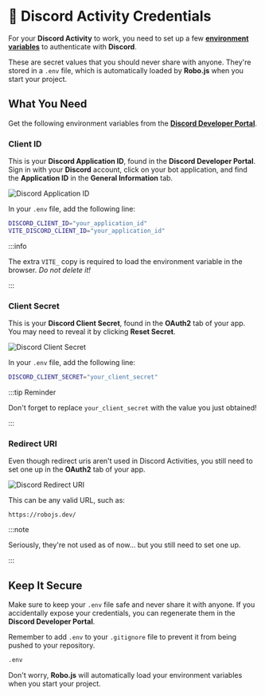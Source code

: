 
# 🔑 Discord Activity Credentials

For your **Discord Activity** to work, you need to set up a few **[environment variables](/core/env)** to authenticate with **Discord**.

These are secret values that you should never share with anyone. They're stored in a `.env` file, which is automatically loaded by **Robo.js** when you start your project.

## What You Need

Get the following environment variables from the **[Discord Developer Portal](https://discord.com/developers/applications)**.

<CardContainer>
	<Card
		title="🔗 Discord Developer Portal"
		description="Get your Discord Activity credentials here."
		href="https://discord.com/developers/applications"
	/>
</CardContainer>

### Client ID

This is your **Discord Application ID**, found in the **Discord Developer Portal**. Sign in with your **Discord** account, click on your bot application, and find the **Application ID** in the **General Information** tab.

![Discord Application ID](/img/discord-client-id.png)

In your `.env` file, add the following line:

```bash title=".env"
DISCORD_CLIENT_ID="your_application_id"
VITE_DISCORD_CLIENT_ID="your_application_id"
```

:::info

The extra `VITE_` copy is required to load the environment variable in the browser. _Do not delete it!_

:::

### Client Secret

This is your **Discord Client Secret**, found in the **OAuth2** tab of your app. You may need to reveal it by clicking **Reset Secret**.

![Discord Client Secret](/img/discord-client-secret.png)

In your `.env` file, add the following line:

```bash title=".env"
DISCORD_CLIENT_SECRET="your_client_secret"
```

:::tip Reminder

Don't forget to replace `your_client_secret` with the value you just obtained!

:::

### Redirect URI

Even though redirect uris aren't used in Discord Activities, you still need to set one up in the **OAuth2** tab of your app.

![Discord Redirect URI](/img/discord-redirect-uri.png)

This can be any valid URL, such as:

```
https://robojs.dev/
```

:::note

Seriously, they're not used as of now... but you still need to set one up.

:::

## Keep It Secure

Make sure to keep your `.env` file safe and never share it with anyone. If you accidentally expose your credentials, you can regenerate them in the **Discord Developer Portal**.

Remember to add `.env` to your `.gitignore` file to prevent it from being pushed to your repository.

```bash title=".gitignore"
.env
```

Don't worry, **Robo.js** will automatically load your environment variables when you start your project.

<CardContainer>
	<Card
		href="/core/env"
		title="🔑 Environment Variables"
		description="Learn how to manage environment variables in Robo.js."
	/>
</CardContainer>

